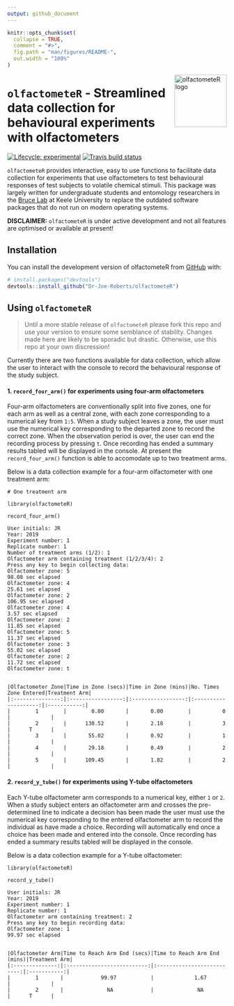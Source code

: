 ```yaml
---
output: github_document
---
```


<!-- README.md is generated from README.Rmd. Please edit that file -->

```r
knitr::opts_chunk$set(
  collapse = TRUE,
  comment = "#>",
  fig.path = "man/figures/README-",
  out.width = "100%"
)
```
<img width="120px" alt="olfactometeR logo" align="right" src="man/figures/logo.png">

# `olfactometeR` - Streamlined data collection for behavioural experiments with olfactometers

<!-- badges: start -->
[![Lifecycle: experimental](https://img.shields.io/badge/lifecycle-experimental-orange.svg)](https://www.tidyverse.org/lifecycle/#experimental)
[![Travis build status](https://travis-ci.org/Dr-Joe-Roberts/olfactometeR.svg?branch=master)](https://travis-ci.org/Dr-Joe-Roberts/olfactometeR)
<!-- badges: end -->

`olfactometeR` provides interactive, easy to use functions to facilitate data collection for experiments that use olfactometers to test behavioural responses of test subjects to volatile chemical stimuli. This package was largely written for undergraduate students and entomology researchers in the [Bruce Lab](https://www.keele.ac.uk/lifesci/ourpeople/tobybruce/#research-and-scholarship) at Keele University to replace the outdated software packages that do not run on modern operating systems.

**DISCLAIMER:** `olfactometeR` is under active development and not all features are optimised or available at present!

## Installation

You can install the development version of olfactometeR from [GitHub](https://github.com/) with:

``` r
# install.packages("devtools")
devtools::install_github("Dr-Joe-Roberts/olfactometeR")
```

## Using `olfactometeR`

> Until a more stable release of `olfactometeR` please fork this repo and use your version to ensure some semblance of stability. Changes made here are likely to be sporadic but drastic. Otherwise, use this repo at your own discression! 

Currently there are two functions available for data collection, which allow the user to interact with the console to record the behavioural response of the study subject. 

#### 1. `record_four_arm()` for experiments using four-arm olfactometers

Four-arm olfactometers are conventionally split into five zones, one for each arm as well as a central zone, with each zone corresponding to a numerical key from `1:5`. When a study subject leaves a zone, the user must use the numerical key corresponding to the departed zone to record the correct zone. When the observation period is over, the user can end the recording process by pressing `t`. Once recording has ended a summary results tabled will be displayed in the console. At present the `record_four_arm()` function is able to accomodate up to two treatment arms.

Below is a data collection example for a four-arm olfactometer with one treatment arm:

```
# One treatment arm

library(olfactometeR)

record_four_arm()

User initials: JR
Year: 2019
Experiment number: 1
Replicate number: 1
Number of treatment arms (1/2): 1
Olfactometer arm containing treatment (1/2/3/4): 2
Press any key to begin collecting data:
Olfactometer zone: 5
98.08 sec elapsed
Olfactometer zone: 4
25.61 sec elapsed
Olfactometer zone: 2
106.95 sec elapsed
Olfactometer zone: 4
3.57 sec elapsed
Olfactometer zone: 2
11.85 sec elapsed
Olfactometer zone: 5
11.37 sec elapsed
Olfactometer zone: 3
55.02 sec elapsed
Olfactometer zone: 2
11.72 sec elapsed
Olfactometer zone: t


|Olfactometer Zone|Time in Zone (secs)|Time in Zone (mins)|No. Times Zone Entered|Treatment Arm|
|:---------------:|:-----------------:|:-----------------:|:--------------------:|:-----------:|
|        1        |        0.00       |       0.00        |          0           |             |
|        2        |      130.52       |       2.18        |          3           |      T      |
|        3        |       55.02       |       0.92        |          1           |             |
|        4        |       29.18       |       0.49        |          2           |             |
|        5        |      109.45       |       1.82        |          2           |             |
```

#### 2. `record_y_tube()` for experiments using Y-tube olfactometers

Each Y-tube olfactometer arm corresponds to a numerical key, either `1` or `2`. When a study subject enters an olfactometer arm and crosses the pre-determined line to indicate a decision has been made the user must use the numerical key corresponding to the entered olfactometer arm to record the individual as have made a choice. Recording will automatically end once a choice has been made and entered into the console. Once recording has ended a summary results tabled will be displayed in the console.

Below is a data collection example for a Y-tube olfactometer:

```
library(olfactometeR)

record_y_tube()

User initials: JR
Year: 2019
Experiment number: 1
Replicate number: 1
Olfactometer arm containing treatment: 2
Press any key to begin recording data:
Olfactometer zone: 1
99.97 sec elapsed


|Olfactometer Arm|Time to Reach Arm End (secs)|Time to Reach Arm End (mins)|Treatment Arm|
|:--------------:|:--------------------------:|:--------------------------:|:-----------:|
|        1       |            99.97           |             1.67           |             |
|        2       |              NA            |              NA            |      T      |
```

